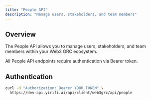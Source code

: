 ```yaml
---
title: "People API"
description: "Manage users, stakeholders, and team members"
---
```


## Overview

The People API allows you to manage users, stakeholders, and team members within your Web3 GRC ecosystem.

<Note>
  All People API endpoints require authentication via Bearer token.
</Note>

## Authentication

```bash
curl -H "Authorization: Bearer YOUR_TOKEN" \
  https://dev-api.yirifi.ai/api/client/web3grc/api/people